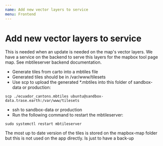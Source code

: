 ```yaml
---
name: Add new vector layers to service
menu: Frontend
---
```


# Add new vector layers to service

This is needed when an update is needed on the map's vector layers. We have a service on the backend to serve this layers for the mapbox tool page map. See mbtileserver backend documentation.

- Generate tiles from carto into a mbtiles file
- Generated tiles should be in /var/www/tilesets
- Use scp to upload the generated *.mbtiles into this folder of sandbox-data or production:
```
scp ./ecuador_cantons.mbtiles ubuntu@sandbox-data.trase.earth:/var/www/tilesets
```
- ssh to sandbox-data or production
- Run the following command to restart the mbtileserver:
```
sudo systemctl restart mbtileserver
```

The most up to date version of the tiles is stored on the mapbox-map folder but this is not used on the app directly. Is just to have a back-up